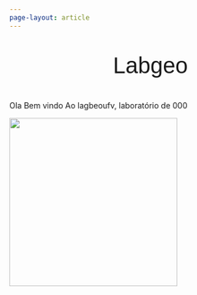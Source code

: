 ```yaml
---
page-layout: article
---
```


```{=html}
<p style="font-size:40px; text-align: center; font-family: 'Garamond', sans-serif;" >
  Labgeo
</p>
```


Ola Bem vindo Ao lagbeoufv, laboratório de 000

![](labgeo.png){fig-align="center" width="300"}

